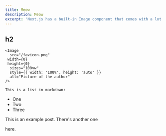 ```yaml
---
title: Meow
description: Meow
excerpt: 'Next.js has a built-in Image component that comes with a lot of performance optimization features when you are using it.'
---
```




## h2 
    <Image
      src="/favicon.png"
     width={0}
     height={0}
      sizes="100vw"
      style={{ width: '100%', height: 'auto' }}
      alt="Picture of the author"
    />

    This is a list in markdown:
 
- One
- Two
- Three

This is an example post. There's another one 
<Link href="/blog" className="dark:text-white dark:bg-gray-800 text-gray-700  bg-black bg-opacity-5 w-full px-6 py-2 inline-block text-center dark:hover:text-white hover:text-gray-700 hover:bg-black hover:bg-opacity-5 text-xs font-medium tracking-widest dark:hover:bg-gray-800 rounded cursor-pointer uppercase select-none" >here</Link>.